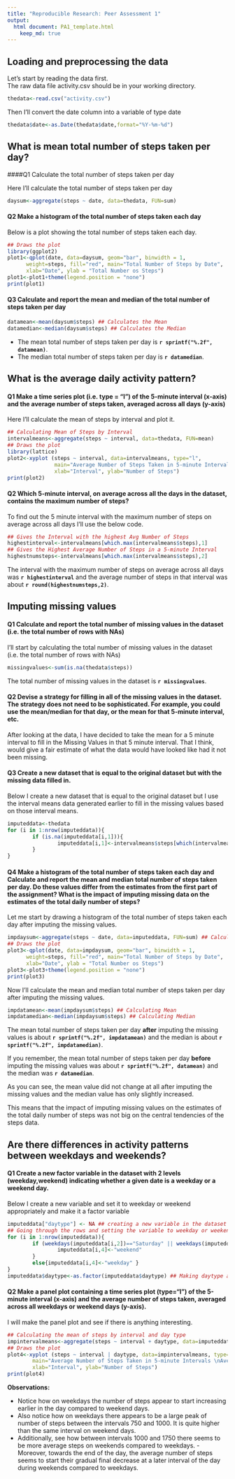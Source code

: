 ```yaml
---
title: "Reproducible Research: Peer Assessment 1"
output: 
  html document: PA1_template.html
    keep_md: true
---
```



## Loading and preprocessing the data

Let's start by reading the data first.  
The raw data file activity.csv should be in your working directory.

```r
thedata<-read.csv("activity.csv")
```

Then I'll convert the date column into a variable of type date
```r
thedata$date<-as.Date(thedata$date,format="%Y-%m-%d")
```

## What is mean total number of steps taken per day?

####Q1 Calculate the total number of steps taken per day

Here I'll calculate the total number of steps taken per day

```r
daysum<-aggregate(steps ~ date, data=thedata, FUN=sum)
```

#### Q2 Make a histogram of the total number of steps taken each day

Below is a plot showing the total number of steps taken each day.

```r
## Draws the plot
library(ggplot2)
plot1<-qplot(date, data=daysum, geom="bar", binwidth = 1,
      weight=steps, fill="red", main="Total Number of Steps by Date",
      xlab="Date", ylab = "Total Number os Steps")
plot1<-plot1+theme(legend.position = "none")
print(plot1)
```

#### Q3 Calculate and report the mean and median of the total number of steps taken per day

```r
datamean<-mean(daysum$steps) ## Calculates the Mean
datamedian<-median(daysum$steps) ## Calculates the Median
```

- The mean total number of steps taken per day is **`r sprintf("%.2f", datamean)`**.  
- The median total number of steps taken per day is **`r datamedian`**.

## What is the average daily activity pattern?

#### Q1 Make a time series plot (i.e. type = "l") of the 5-minute interval (x-axis) and the average number of steps taken, averaged across all days (y-axis)

Here I'll calculate the mean of steps by interval and plot it.

```r
## Calculating Mean of Steps by Interval
intervalmeans<-aggregate(steps ~ interval, data=thedata, FUN=mean)
## Draws the plot
library(lattice)
plot2<-xyplot (steps ~ interval, data=intervalmeans, type="l",
               main="Average Number of Steps Taken in 5-minute Intervals \nAveraged Across All Days",
               xlab="Interval", ylab="Number of Steps")
print(plot2)
```


#### Q2 Which 5-minute interval, on average across all the days in the dataset, contains the maximum number of steps?

To find out the 5 minute interval with the maximum number of steps on average across all days I'll use the below code.

```r
## Gives the Interval with the highest Avg Number of Steps
highestinterval<-intervalmeans[which.max(intervalmeans$steps),1]
## Gives the Highest Average Number of Steps in a 5-minute Interval
highestnumsteps<-intervalmeans[which.max(intervalmeans$steps),2]
```

The interval with the maximum number of steps on average across all days was **`r highestinterval`** and the average number of steps in that interval was about **`r round(highestnumsteps,2)`**.

## Imputing missing values

#### Q1 Calculate and report the total number of missing values in the dataset (i.e. the total number of rows with NAs)

I'll start by calculating the total number of missing values in the dataset (i.e. the total number of rows with NAs)

```r
missingvalues<-sum(is.na(thedata$steps))
```
The total number of missing values in the dataset is **`r missingvalues`**.

#### Q2 Devise a strategy for filling in all of the missing values in the dataset. The strategy does not need to be sophisticated. For example, you could use the mean/median for that day, or the mean for that 5-minute interval, etc.

After looking at the data, I have decided to take the mean for a 5 minute interval to fill in the Missing Values in that 5 minute interval. That I think, would give a fair estimate of what the data would have looked like had it not been missing.

#### Q3 Create a new dataset that is equal to the original dataset but with the missing data filled in.

Below I create a new dataset that is equal to the original dataset but I use the interval means data generated earlier to fill in the missing values based on those interval means.

```r
imputeddata<-thedata
for (i in 1:nrow(imputeddata)){
        if (is.na(imputeddata[i,1])){
                imputeddata[i,1]<-intervalmeans$steps[which(intervalmeans$interval==imputeddata[i,3])]
        }
}
```

#### Q4 Make a histogram of the total number of steps taken each day and Calculate and report the mean and median total number of steps taken per day. Do these values differ from the estimates from the first part of the assignment? What is the impact of imputing missing data on the estimates of the total daily number of steps?

Let me start by drawing a histogram of the total number of steps taken each day after imputing the missing values.

```r
impdaysum<-aggregate(steps ~ date, data=imputeddata, FUN=sum) ## Calculating the sum of steps by date
## Draws the plot
plot3<-qplot(date, data=impdaysum, geom="bar", binwidth = 1,
      weight=steps, fill="red", main="Total Number of Steps by Date",
      xlab="Date", ylab = "Total Number os Steps")
plot3<-plot3+theme(legend.position = "none")
print(plot3)
```

Now I'll calculate the mean and median total number of steps taken per day after imputing the missing values.

```r
impdatamean<-mean(impdaysum$steps) ## Calculating Mean
impdatamedian<-median(impdaysum$steps) ## Calculating Median
```

The mean total number of steps taken per day **after** imputing the missing values is about **`r sprintf("%.2f", impdatamean)`** and the median is about **`r sprintf("%.2f", impdatamedian)`**.

If you remember, the mean total number of steps taken per day **before** imputing the missing values was about **`r sprintf("%.2f", datamean)`** and the median was **`r datamedian`**.

As you can see, the mean value did not change at all after imputing the missing values and the median value has only slightly increased.

This means that the impact of imputing missing values on the estimates of the total daily number of steps was not big on the central tendencies of the steps data.

## Are there differences in activity patterns between weekdays and weekends?

#### Q1 Create a new factor variable in the dataset with 2 levels (weekday,weekend) indicating whether a given date is a weekday or a weekend day.

Below I create a new variable and set it to weekday or weekend appropriately and make it a factor variable

```r
imputeddata["daytype"] <- NA ## creating a new variable in the dataset
## Going through the rows and setting the variable to weekday or weekend as per the date
for (i in 1:nrow(imputeddata)){
        if (weekdays(imputeddata[i,2])=="Saturday" || weekdays(imputeddata[i,2])=="Sunday"){
                imputeddata[i,4]<-"weekend"
        }
        else{imputeddata[i,4]<-"weekday" }
}
imputeddata$daytype<-as.factor(imputeddata$daytype) ## Making daytype a factor as instructed
```

#### Q2 Make a panel plot containing a time series plot (type="l")  of the 5-minute interval (x-axis) and the average number of steps taken, averaged across all weekdays or weekend days (y-axis).

I will make the panel plot and see if there is anything interesting.

```r
## Calculating the mean of steps by interval and day type
impintervalmeans<-aggregate(steps ~ interval + daytype, data=imputeddata, FUN=mean) 
## Draws the plot
plot4<-xyplot (steps ~ interval | daytype, data=impintervalmeans, type="l", layout=c(1,2),
        main="Average Number of Steps Taken in 5-minute Intervals \nAveraged Across All Days by Day Type",
        xlab="Interval", ylab="Number of Steps")
print(plot4)
```

**Observations:**

- Notice how on weekdays the number of steps appear to start increasing earlier in the day compared to weekend days.  
- Also notice how on weekdays there appears to be a large peak of number of steps between the intervals 750 and 1000. It is quite higher than the same interval on weekend days.  
- Additionally, see how between intervals 1000 and 1750 there seems to be more average steps on weekends compared to weekdays. - Moreover, towards the end of the day, the average number of steps seems to start their gradual final decrease at a later interval of the day during weekends compared to weekdays.